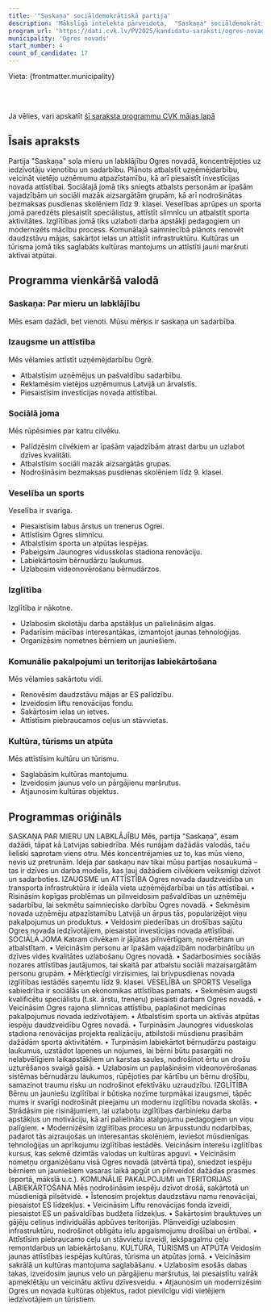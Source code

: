```yaml
---
title: '"Saskaņa" sociāldemokrātiskā partija'
description: 'Mākslīgā intelekta pārveidota,  "Saskaņa" sociāldemokrātiskā partija - Ogres novads programma vienkāršā valodā'
program_url: 'https://dati.cvk.lv/PV2025/kandidatu-saraksti/ogres-novads/saskana-socialdemokratiska-partija'
municipality: 'Ogres novads'
start_number: 4
count_of_candidate: 17
---
```



Vieta: {frontmatter.municipality}<br/>

<Badge text="Uzņēmējdarbības atbalsts" variant="note" size="small" /> <Badge text="Sociālā atbalsta sistēma" variant="note" size="small" /> <Badge text="Veselības aprūpes uzlabošana" variant="note" size="small" /> <Badge text="Izglītības modernizācija" variant="note" size="small" /> <Badge text="Komunālo pakalpojumu attīstība" variant="note" size="small" />

<br/><br/> 

<Card title='Šis ir mākslīga intelekta ģenerēts apraksts' icon='starlight'>
    Ja vēlies, vari apskatīt <a href={frontmatter.program_url} target='_blank'>šī saraksta programmu CVK mājas lapā</a>
    </Card>

## Īsais apraksts

Partija "Saskaņa" sola mieru un labklājību Ogres novadā, koncentrējoties uz iedzīvotāju vienotību un sadarbību. Plānots atbalstīt uzņēmējdarbību, veicināt vietējo uzņēmumu atpazīstamību, kā arī piesaistīt investīcijas novada attīstībai. Sociālajā jomā tiks sniegts atbalsts personām ar īpašām vajadzībām un sociāli mazāk aizsargātām grupām, kā arī nodrošinātas bezmaksas pusdienas skolēniem līdz 9. klasei. Veselības aprūpes un sporta jomā paredzēts piesaistīt speciālistus, attīstīt slimnīcu un atbalstīt sporta aktivitātes. Izglītības jomā tiks uzlaboti darba apstākļi pedagogiem un modernizēts mācību process. Komunālajā saimniecībā plānots renovēt daudzstāvu mājas, sakārtot ielas un attīstīt infrastruktūru. Kultūras un tūrisma jomā tiks saglabāts kultūras mantojums un attīstīti jauni maršruti aktīvai atpūtai.

## Programma vienkāršā valodā

### Saskaņa: Par mieru un labklājību

Mēs esam dažādi, bet vienoti. Mūsu mērķis ir saskaņa un sadarbība.

### Izaugsme un attīstība

Mēs vēlamies attīstīt uzņēmējdarbību Ogrē.

*   Atbalstīsim uzņēmējus un pašvaldību sadarbību.
*   Reklamēsim vietējos uzņēmumus Latvijā un ārvalstīs.
*   Piesaistīsim investīcijas novada attīstībai.

### Sociālā joma

Mēs rūpēsimies par katru cilvēku.

*   Palīdzēsim cilvēkiem ar īpašām vajadzībām atrast darbu un uzlabot dzīves kvalitāti.
*   Atbalstīsim sociāli mazāk aizsargātās grupas.
*   Nodrošināsim bezmaksas pusdienas skolēniem līdz 9. klasei.

### Veselība un sports

Veselība ir svarīga.

*   Piesaistīsim labus ārstus un trenerus Ogrei.
*   Attīstīsim Ogres slimnīcu.
*   Atbalstīsim sporta un atpūtas iespējas.
*   Pabeigsim Jaunogres vidusskolas stadiona renovāciju.
*   Labiekārtosim bērnudārzu laukumus.
*   Uzlabosim videonovērošanu bērnudārzos.

### Izglītība

Izglītība ir nākotne.

*   Uzlabosim skolotāju darba apstākļus un palielināsim algas.
*   Padarīsim mācības interesantākas, izmantojot jaunas tehnoloģijas.
*   Organizēsim nometnes bērniem un jauniešiem.

### Komunālie pakalpojumi un teritorijas labiekārtošana

Mēs vēlamies sakārtotu vidi.

*   Renovēsim daudzstāvu mājas ar ES palīdzību.
*   Izveidosim liftu renovācijas fondu.
*   Sakārtosim ielas un ietves.
*   Attīstīsim piebraucamos ceļus un stāvvietas.

### Kultūra, tūrisms un atpūta

Mēs attīstīsim kultūru un tūrismu.

*   Saglabāsim kultūras mantojumu.
*   Izveidosim jaunus velo un pārgājienu maršrutus.
*   Atjaunosim kultūras objektus.

## Programmas oriģināls

SASKAŅA PAR MIERU UN LABKLĀJĪBU
Mēs, partija "Saskaņa", esam dažādi, tāpat kā Latvijas sabiedrība. Mēs runājam dažādās valodās, taču lieliski saprotam viens otru. Mēs koncentrējamies uz to, kas mūs vieno, nevis uz pretrunām. Ideja par saskaņu nav tikai mūsu partijas nosaukumā – tas ir dzīves un darba modelis, kas ļauj dažādiem cilvēkiem veiksmīgi dzīvot un sadarboties.
IZAUGSME un ATTĪSTĪBA
Ogres novada daudzveidība un transporta infrastruktūra ir ideāla vieta uzņēmējdarbībai un tās attīstībai.
• Risināsim kopīgas problēmas un pilnveidosim pašvaldības un uzņēmēju sadarbību, lai sekmētu saimniecisko darbību Ogres novadā.
• Sekmēsim novada uzņēmēju atpazīstamību Latvijā un ārpus tās, popularizējot viņu pakalpojumus un produktus.
• Veidosim piederības un drošības sajūtu Ogres novada iedzīvotājiem, piesaistot investīcijas novada attīstībai.
SOCIĀLĀ JOMA
Katram cilvēkam ir jājūtas pilnvērtīgam, novērtētam un atbalstītam.
• Veicināsim personu ar īpašām vajadzībām nodarbinātību un dzīves vides kvalitātes uzlabošanu Ogres novadā.
• Sadarbosimies sociālās nozares attīstības jautājumos, tai skaitā par atbalstu sociāli mazaisargātām personu grupām.
• Mērķtiecīgi virzīsimies, lai brīvpusdienas novada izglītības iestādēs saņemtu līdz 9. klasei.
VESELĪBA un SPORTS
Veselīga sabiedrība ir sociālās un ekonomikas attīstības pamats.
• Sekmēsim augsti kvalificētu speciālistu (t.sk. ārstu, treneru) piesaisti darbam Ogres novadā.
• Veicināsim Ogres rajona slimnīcas attīstību, paplašinot medicīnas pakalpojumus novada iedzīvotājiem.
• Atbalstīsim sporta un aktīvās atpūtas iespēju daudzveidību Ogres novadā.
• Turpināsim Jaunogres vidusskolas stadiona renovācijas projekta realizāciju, atbilstoši mūsdienu prasībām dažādām sporta aktivitātēm.
• Turpināsim labiekārtot bērnudārzu pastaigu laukumus, uzstādot lapenes un nojumes, lai bērni būtu pasargāti no nelabvēlīgiem laikapstākļiem un karstas saules, nodrošinot ērtu un drošu uzturēšanos svaigā gaisā.
• Uzlabosim un paplašināsim videonovērošanas sistēmas bērnudārzu laukumos, rūpējoties par kārtību un bērnu drošību, samazinot traumu risku un nodrošinot efektīvāku uzraudzību.
IZGLĪTĪBA
Bērnu un jauniešu izglītībai ir būtiska nozīme turpmākai izaugsmei, tāpēc mums ir svarīgi nodrošināt pieejamu un modernu izglītību novada skolās.
• Strādāsim pie risinājumiem, lai uzlabotu izglītības darbinieku darba apstākļus un motivāciju, kā arī palielinātu atalgojumu pedagogiem un viņu palīgiem.
• Modernizēsim izglītības procesu un ārpusstundu nodarbības, padarot tās aizraujošas un interesantas skolēniem, ieviešot mūsdienīgas tehnoloģijas un aprīkojumu izglītības iestādēs. Veicināsim interešu izglītības kursus, kas sekmē dzimtās valodas un kultūras apguvi.
• Veicināsim nometņu organizēšanu visā Ogres novadā (atvērtā tipa), sniedzot iespēju bērniem un jauniešiem vasaras laikā apgūt un pilnveidot dažādas prasmes (sportā, mākslā u.c.).
KOMUNĀLIE PAKALPOJUMI un TERITORIJAS LABIEKĀRTOŠANA
Mēs nodrošināsim iespēju dzīvot drošā, sakārtotā un mūsdienīgā pilsētvidē.
• Īstenosim projektus daudzstāvu namu renovācijai, piesaistot ES līdzekļus.
• Veicināsim Liftu renovācijas fonda izveidi, piesaistot ES un pašvaldības budžeta līdzekļus.
• Sakārtosim brauktuves un gājēju celiņus individuālās apbūves teritorijās. Plānveidīgi uzlabosim infrastruktūru, nodrošinot obligātu ielu apgaismojumu drošībai un ērtībai.
• Attīstīsim piebraucamo ceļu un stāvvietu izveidi, iekšpagalmu ceļu remontdarbus un labiekārtošanu.
KULTŪRA, TŪRISMS un ATPŪTA
Veidosim jaunas attīstības iespējas kultūras, tūrisma un atpūtas jomā.
• Veicināsim sakrālā un kultūras mantojuma saglabāšanu.
• Uzlabosim esošās dabas takas, izveidosim jaunus velo un pārgājienu maršrutus, lai piesaistītu vairāk apmeklētāju un veicinātu aktīvu dzīvesveidu.
• Atjaunosim un modernizēsim Ogres un novada kultūras objektus, radot pievilcīgu vidi vietējiem iedzīvotājiem un tūristiem.
